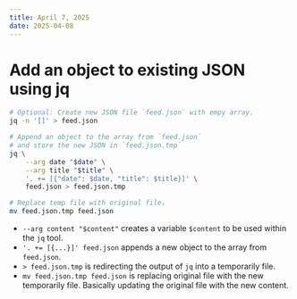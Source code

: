 ```yaml
---
title: April 7, 2025
date: 2025-04-08
---
```


# Add an object to existing JSON using jq

```bash
# Optional: Create new JSON file `feed.json` with empy array.
jq -n '[]' > feed.json

# Append an object to the array from `feed.json` 
# and store the new JSON in `feed.json.tmp`
jq \
    --arg date "$date" \
    --arg title "$title" \
    '. += [{"date": $date, "title": $title}]' \
    feed.json > feed.json.tmp

# Replace temp file with original file.
mv feed.json.tmp feed.json
```

- `--arg content "$content"` creates a variable `$content` to be used within the `jq` tool.
- `'. += [{...}]' feed.json` appends a new object to the array from `feed.json`.
- `> feed.json.tmp` is redirecting the output of `jq` into a temporarily file.
- `mv feed.json.tmp feed.json` is replacing original file with the new temporarily file. Basically updating the original file with the new content.
